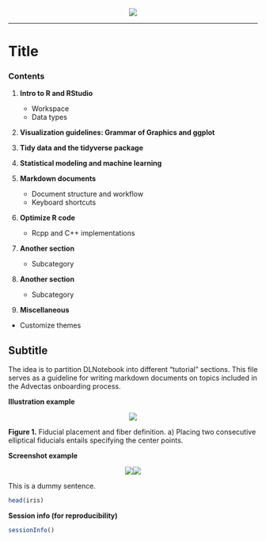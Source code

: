 <center>
<img src="r_tut_series.png" />
</center>
---

# Title

### Contents

1. <b>Intro to R and RStudio</b>
    * Workspace
    * Data types

2. <b>Visualization guidelines: Grammar of Graphics and ggplot</b>

3. <b>Tidy data and the tidyverse package</b>

4. <b>Statistical modeling and machine learning</b>

5. <b>Markdown documents</b>
    * Document structure and workflow
    * Keyboard shortcuts

6. <b>Optimize R code</b>
    * Rcpp and C++ implementations

6. <b>Another section</b>
    * Subcategory
    
6. <b>Another section</b>
    * Subcategory

7. <b>Miscellaneous</b>
* Customize themes

## Subtitle
The idea is to partition DLNotebook into different "tutorial" sections. This file serves as a guideline for writing markdown documents on topics included in the Advectas onboarding process.


<b>Illustration example</b>

<p align="center">
  <img align="center" img src="illustration_test.jpg" />
</p>


<b>Figure 1.</b> Fiducial placement and fiber definition. a) Placing two consecutive elliptical fiducials entails specifying the center points.

<b>Screenshot example</b>

<center>
<img src="screen1.png" /><img src="screen1-dark.png" />
</center>

This is a dummy sentence.
```r
head(iris)
```

<b>Session info (for reproducibility)</b>
```r
sessionInfo()
```

